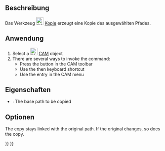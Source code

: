<languages/>

{{Docnav
|[[CAM_Shape|Shape]]
|[[CAM_Array|Array]]
|[[CAM_Workbench|CAM]]
|IconL=CAM_Shape.svg
|IconR=CAM_Array.svg
|IconC=Workbench_CAM.svg
}}

{{GuiCommand
|Name=CAM Copy
|MenuLocation=CAM → Path Modification → Copy the operation in the job
|Workbenches=[[CAM_Workbench|CAM]]
}}

<span id="Description"></span>
==Beschreibung==

Das Werkzeug [[Image:CAM_Copy.svg|24px]] [[CAM_Copy/de|Kopie]] erzeugt eine Kopie des ausgewählten Pfades.

<span id="Usage"></span>
==Anwendung==

# Select a [[Image:Workbench_CAM.svg|24px]] [[CAM_Workbench|CAM]] object
# There are several ways to invoke the command:
#* Press the {{KEY|[[Image:CAM_Copy.svg|24px]] [[CAM_Copy|Copy the operation in the job]]}} button in the CAM toolbar
#* Use the {{KEY|P}} then {{KEY|Y}} keyboard shortcut
#* Use the {{MenuCommand|CAM → Path Modification → Copy the operation in the job}} entry in the CAM menu

<span id="Properties"></span>
==Eigenschaften==

* {{PropertyData|Base}}: The base path to be copied

<span id="Options"></span>
==Optionen==

The copy stays linked with the original path. If the original changes, so does the copy.


{{Docnav
|[[CAM_Shape|Shape]]
|[[CAM_Array|Array]]
|[[CAM_Workbench|CAM]]
|IconL=CAM_Shape.svg
|IconR=CAM_Array.svg
|IconC=Workbench_CAM.svg
}}

{{CAM_Tools_navi{{#translation:}}}}
{{Userdocnavi{{#translation:}}}}
